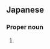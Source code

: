 ==Japanese==
{{ja-kanjitab|てる|とも}}

===Proper noun===
{{ja-pos|proper|てるとも}}

# {{given name|male|lang=ja|sort=てるとも}}